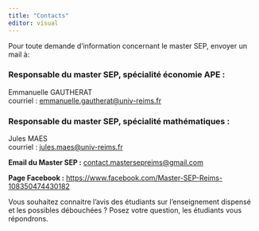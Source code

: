 ```yaml
---
title: "Contacts"
editor: visual
---
```


Pour toute demande d'information concernant le master SEP, envoyer un mail à:

### **Responsable du master SEP, spécialité économie APE :**

Emmanuelle GAUTHERAT\
courriel : [emmanuelle.gautherat\@univ-reims.fr](mailto:emmanuelle.gautherat@univ-reims.fr)

### **Responsable du master SEP, spécialité mathématiques :**

Jules MAES\
courriel : [jules.maes\@univ-reims.fr](mailto:jules.maes@univ-reims.fr)

**Email du Master SEP :** [contact.mastersepreims\@gmail.com](http://mastersep.fr/contact.mastersepreims@gmail.com)

**Page Facebook :** <https://www.facebook.com/Master-SEP-Reims-108350474430182>

Vous souhaitez connaitre l'avis des étudiants sur l'enseignement dispensé et les possibles débouchées ? Posez votre question, les étudiants vous répondrons.
